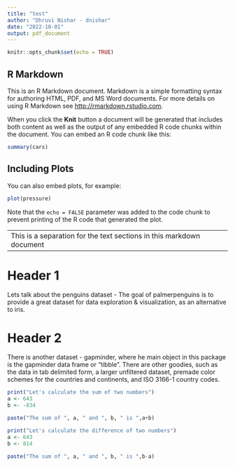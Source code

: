 ```yaml
---
title: "test"
author: "Dhruvi Nishar - dnishar"
date: "2022-10-01"
output: pdf_document
---
```


```r
knitr::opts_chunk$set(echo = TRUE)
```

## R Markdown

This is an R Markdown document. Markdown is a simple formatting syntax for authoring HTML, PDF, and MS Word documents. For more details on using R Markdown see <http://rmarkdown.rstudio.com>.

When you click the **Knit** button a document will be generated that includes both content as well as the output of any embedded R code chunks within the document. You can embed an R code chunk like this:

```r
summary(cars)
```

## Including Plots

You can also embed plots, for example:

```r
plot(pressure)
```

Note that the `echo = FALSE` parameter was added to the code chunk to prevent printing of the R code that generated the plot.

---
This is a separation for the text sections in this markdown document
---

# Header 1

Lets talk about the penguins dataset - The goal of palmerpenguins is to provide a great dataset for data exploration & visualization, as an alternative to iris.

# Header 2

There is another dataset - gapminder, where he main object in this package is the gapminder data frame or “tibble”. There are other goodies, such as the data in tab delimited form, a larger unfiltered dataset, premade color schemes for the countries and continents, and ISO 3166-1 country codes.

```r
print("Let's calculate the sum of two numbers")
a <- 643
b <- -834

paste("The sum of ", a, " and ", b, " is ",a+b)
```

```r
print("Let's calculate the difference of two numbers")
a <- 643
b <- 814

paste("The sum of ", a, " and ", b, " is ",b-a)
```
